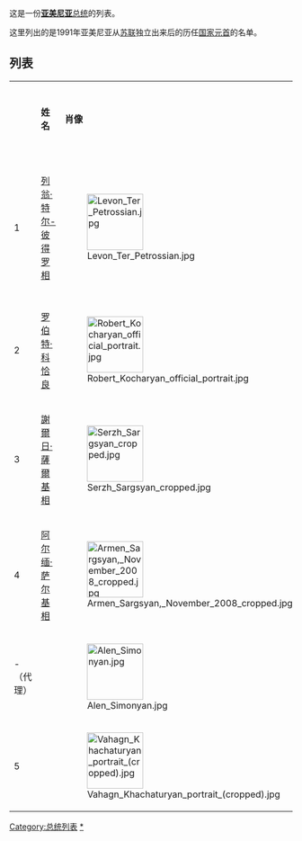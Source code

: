 {{short description|Head of state of the Republic of Armenia}}
{{Infobox official post
|post            = 總統
|body            = 亚美尼亚共和國
|native_name     =
|insignia        = Seal of the President of Armenia.svg
|insigniasize    = 200px
|insigniacaption = 總統旗
|department      =
|image           = Vahagn Khachaturyan portrait.jpg
|alt             =
|incumbent       = {{le|瓦哈根·哈恰圖良|Vahagn Khachaturyan}}
|incumbentsince  = 2022年3月13日
|style           = 總統[[閣下|閣下]] <ref>{{cite web |url=https://president.am/en/press-release/item/2018/10/04/President-Armen-Sarkissian-attended-EWI-25th-Annual-Awards-Gala-in-New-York/ |title=I believe the 21st century will be Armenia's age. Armen Sarkissian |access-date=2019-01-19 |archive-date=2019-01-24 |archive-url=https://web.archive.org/web/20190124013642/https://president.am/en/press-release/item/2018/10/04/President-Armen-Sarkissian-attended-EWI-25th-Annual-Awards-Gala-in-New-York/ }}, The President of the Republic of Armenia</ref>
|residence       = {{le|葉里溫總統府|President's Residence, Yerevan}}
|nominator       =
|nominatorpost   =
|appointer       =
|appointerpost   =
|termlength      = 5年，可以连選连任一次
|inaugural       = [[列翁·特爾-彼得羅相|列翁·特爾-彼得羅相]]
|formation       =
|last            =
|abolished       =
|succession      =
|deputy          =
|website         = {{url|https://president.am}}
|salary          = 15,873,600 [[亞美尼亞德拉姆|亞美尼亞德拉姆]] <ref name=salary>{{cite web|title=How much salary does the Prime Minister get?|url=http://iravaban.net/190650.html|date=2018-05-09|website=iravaban.net|access-date=2022-03-17|archive-date=2018-05-12|archive-url=https://web.archive.org/web/20180512005649/http://iravaban.net/190650.html}}</ref>}}

这是一份'''[[亚美尼亚|亚美尼亚]]'''[[总统|总统]]的列表。

这里列出的是1991年亚美尼亚从[[苏联|苏联]]独立出来后的历任[[国家元首|国家元首]]的名单。 
==列表==
{|border=0 cellpadding=2 cellspacing=2
|-
|
|'''姓名'''
|'''肖像'''
|'''就职'''
|'''去职'''
|'''所属政党'''
|- bgcolor=#FFE8E8
|1
|[[列翁·特尔-彼得罗相|列翁·特尔-彼得罗相]]
|[[File:Levon_Ter_Petrossian.jpg|100px]] 
|1991年10月16日
|1998年2月4日
|[[泛亚美尼亚民族运动|泛亚美尼亚民族运动]]
|- bgcolor=#EEEEEE
|2
|[[罗伯特·科恰良|罗伯特·科恰良]]
|[[File:Robert_Kocharyan_official_portrait.jpg|100px]]
|1998年2月4日
|2008年4月9日
|无党派
|- style="background:#ffddaa"
|3
|[[謝爾日·薩爾基相|謝爾日·薩爾基相]]
|[[File:Serzh_Sargsyan_cropped.jpg|100px]] 
|2008年4月9日
|2018年4月9日
|[[亞美尼亞共和黨|亞美尼亞共和黨]]
|- bgcolor=#EEEEEE
|4
|[[阿尔缅·萨尔基相|阿尔缅·萨尔基相]]
|[[File:Armen_Sargsyan,_November_2008_cropped.jpg|100px]] 
|2018年4月9日
|2022年2月1日
|无党派
|- style="background:#5169B1"
| -（代理）
|{{le|阿倫·西蒙尼揚|Alen Simonyan}}
|[[File:Alen_Simonyan.jpg|100px]] 
|2022年2月1日
|2022年3月13日
|[[公民合約|公民合約]]
|- bgcolor=#EEEEEE
|5
| {{le|瓦哈根·哈恰圖良|Vahagn Khachaturyan}}
| [[File:Vahagn_Khachaturyan_portrait_(cropped).jpg|100px]] 
|2022年3月13日
|現任
|无党派
|}

{{亞美尼亞總統}}
{{亚洲国家元首}}
{{欧洲国家元首}}

[[Category:总统列表|Category:总统列表]]
[[Category:亚美尼亚总统|*]]